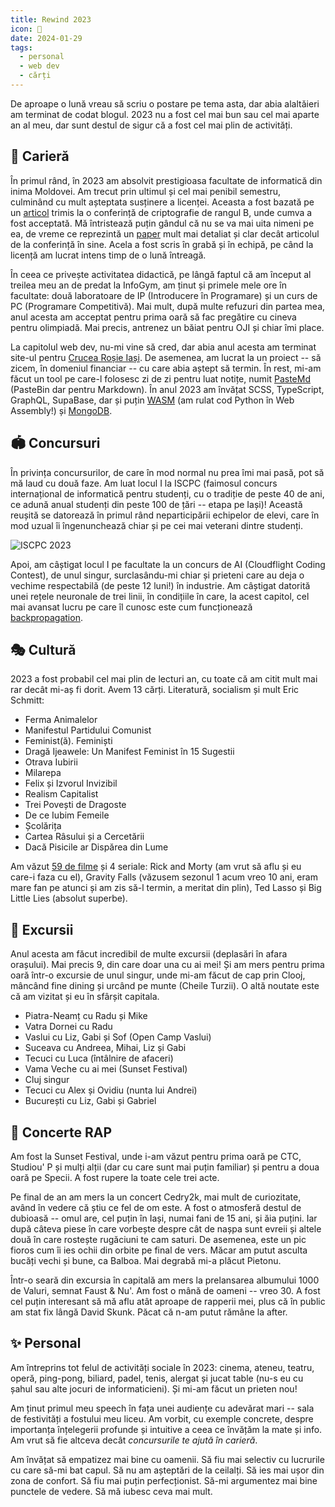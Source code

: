 ```yaml
---
title: Rewind 2023
icon: 🔮
date: 2024-01-29
tags:
  - personal
  - web dev
  - cărți
---
```


De aproape o lună vreau să scriu o postare pe tema asta, dar abia alaltăieri am terminat de codat blogul. 2023 nu a fost cel mai bun sau cel mai aparte an al meu, dar sunt destul de sigur că a fost cel mai plin de activități.

## 🐌 Carieră

În primul rând, în 2023 am absolvit prestigioasa facultate de informatică din inima Moldovei. Am trecut prin ultimul și cel mai penibil semestru, culminând cu mult așteptata susținere a licenței. Aceasta a fost bazată pe un [articol](https://arxiv.org/abs/2305.13008) trimis la o conferință de criptografie de rangul B, unde cumva a fost acceptată. Mă întristează puțin gândul că nu se va mai uita nimeni pe ea, de vreme ce reprezintă un [paper](https://ioleniuc.ro/articole/thesis-paper.pdf) mult mai detaliat și clar decât articolul de la conferință în sine. Acela a fost scris în grabă și în echipă, pe când la licență am lucrat intens timp de o lună întreagă.

În ceea ce privește activitatea didactică, pe lângă faptul că am început al treilea meu an de predat la InfoGym, am ținut și primele mele ore în facultate: două laboratoare de IP (Introducere în Programare) și un curs de PC (Programare Competitivă). Mai mult, după multe refuzuri din partea mea, anul acesta am acceptat pentru prima oară să fac pregătire cu cineva pentru olimpiadă. Mai precis, antrenez un băiat pentru OJI și chiar îmi place.

La capitolul web dev, nu-mi vine să cred, dar abia anul acesta am terminat site-ul pentru [Crucea Roșie Iași](https://crucearosieiasi.ro/). De asemenea, am lucrat la un proiect -- să zicem, în domeniul financiar -- cu care abia aștept să termin. În rest, mi-am făcut un tool pe care-l folosesc zi de zi pentru luat notițe, numit [PasteMd](https://pastemd.netlify.app/) (PasteBin dar pentru Markdown). În anul 2023 am învățat SCSS, TypeScript, GraphQL, SupaBase, dar și puțin [WASM](https://github.com/gareth618/numerical-analysis) (am rulat cod Python în Web Assembly!) și [MongoDB](https://github.com/gareth618/music-app).

## 🏟️ Concursuri

În privința concursurilor, de care în mod normal nu prea îmi mai pasă, pot să mă laud cu două faze. Am luat locul I la ISCPC (faimosul concurs internațional de informatică pentru studenți, cu o tradiție de peste 40 de ani, ce adună anual studenți din peste 100 de țări -- etapa pe Iași)! Această reușită se datorează în primul rând neparticipării echipelor de elevi, care în mod uzual îi îngenunchează chiar și pe cei mai veterani dintre studenți.

![ISCPC 2023](../../assets/posts/iscpc.jpg)

Apoi, am câștigat locul I pe facultate la un concurs de AI (Cloudflight Coding Contest), de unul singur, surclasându-mi chiar și prieteni care au deja o vechime respectabilă (de peste 12 luni!) în industrie. Am câștigat datorită unei rețele neuronale de trei linii, în condițiile în care, la acest capitol, cel mai avansat lucru pe care îl cunosc este cum funcționează [backpropagation](https://ioleniuc.ro/articole/neural-networks.pdf).

## 🎭 Cultură

2023 a fost probabil cel mai plin de lecturi an, cu toate că am citit mult mai rar decât mi-aș fi dorit. Avem 13 cărți. Literatură, socialism și mult Eric Schmitt:

- Ferma Animalelor
- Manifestul Partidului Comunist
- Feminist(ă). Feminiști
- Dragă Ijeawele: Un Manifest Feminist în 15 Sugestii
- Otrava Iubirii
- Milarepa
- Felix și Izvorul Invizibil
- Realism Capitalist
- Trei Povești de Dragoste
- De ce Iubim Femeile
- Școlărița
- Cartea Râsului și a Cercetării
- Dacă Pisicile ar Dispărea din Lume

Am văzut [59 de filme](https://letterboxd.com/gareth618/films/diary/for/2023/) și 4 seriale: Rick and Morty (am vrut să aflu și eu care-i faza cu el), Gravity Falls (văzusem sezonul 1 acum vreo 10 ani, eram mare fan pe atunci și am zis să-l termin, a meritat din plin), Ted Lasso și Big Little Lies (absolut superbe).

## 🚂 Excursii

Anul acesta am făcut incredibil de multe excursii (deplasări în afara orașului). Mai precis 9, din care doar una cu ai mei! Și am mers pentru prima oară într-o excursie de unul singur, unde mi-am făcut de cap prin Clooj, mâncând fine dining și urcând pe munte (Cheile Turzii). O altă noutate este că am vizitat și eu în sfârșit capitala.

- Piatra-Neamț cu Radu și Mike
- Vatra Dornei cu Radu
- Vaslui cu Liz, Gabi și Sof (Open Camp Vaslui)
- Suceava cu Andreea, Mihai, Liz și Gabi
- Tecuci cu Luca (întâlnire de afaceri)
- Vama Veche cu ai mei (Sunset Festival)
- Cluj singur
- Tecuci cu Alex și Ovidiu (nunta lui Andrei)
- București cu Liz, Gabi și Gabriel

## 🎤 Concerte RAP

Am fost la Sunset Festival, unde i-am văzut pentru prima oară pe CTC, Studiou' P și mulți alții (dar cu care sunt mai puțin familiar) și pentru a doua oară pe Specii. A fost rupere la toate cele trei acte.

Pe final de an am mers la un concert Cedry2k, mai mult de curiozitate, având în vedere că știu ce fel de om este. A fost o atmosferă destul de dubioasă -- omul are, cel puțin în Iași, numai fani de 15 ani, și ăia puțini. Iar după câteva piese în care vorbește despre cât de nașpa sunt evreii și altele două în care rostește rugăciuni te cam saturi. De asemenea, este un pic fioros cum îi ies ochii din orbite pe final de vers. Măcar am putut asculta bucăți vechi și bune, ca Balboa. Mai degrabă mi-a plăcut Pietonu.

Într-o seară din excursia în capitală am mers la prelansarea albumului 1000 de Valuri, semnat Faust & Nu'. Am fost o mână de oameni -- vreo 30. A fost cel puțin interesant să mă aflu atât aproape de rapperii mei, plus că în public am stat fix lângă David Skunk. Păcat că n-am putut rămâne la after.

## ✨ Personal

Am întreprins tot felul de activități sociale în 2023: cinema, ateneu, teatru, operă, ping-pong, biliard, padel, tenis, alergat și jucat table (nu-s eu cu șahul sau alte jocuri de informaticieni). Și mi-am făcut un prieten nou!

Am ținut primul meu speech în fața unei audiențe cu adevărat mari -- sala de festivități a fostului meu liceu. Am vorbit, cu exemple concrete, despre importanța înțelegerii profunde și intuitive a ceea ce învățăm la mate și info. Am vrut să fie altceva decât _concursurile te ajută în carieră_.

Am învățat să empatizez mai bine cu oamenii. Să fiu mai selectiv cu lucrurile cu care să-mi bat capul. Să nu am așteptări de la ceilalți. Să ies mai ușor din zona de confort. Să fiu mai puțin perfecționist. Să-mi argumentez mai bine punctele de vedere. Să mă iubesc ceva mai mult.
